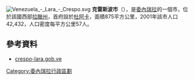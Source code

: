 [[Image:Venezuela_-_Lara_-_Crespo.svg|right]]
'''克雷斯波市'''（{{lang-es|Municipio Crespo}}），是[[委內瑞拉|委內瑞拉]]的一個市，位於該國西部[[拉臘州|拉臘州]]，首府設於[[杜阿卡|杜阿卡]]，面積875平方公里，2001年該市人口42,432，人口密度每平方公里57人。

==參考資料==
*[http://crespo-lara.gob.ve/portal-alcaldias/ crespo-lara.gob.ve] {{Wayback|url=http://crespo-lara.gob.ve/portal-alcaldias/ |date=20220101005343 }} {{es icon}}

{{Venezuela-geo-stub}}
[[Category:委內瑞拉行政區劃|Category:委內瑞拉行政區劃]]
